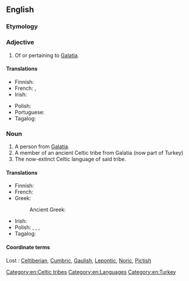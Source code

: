 ==English==

===Etymology===
{{suffix|en|Galatia|an}}

===Adjective===
{{en-adj}}

# Of or pertaining to [[Galatia]].

====Translations====
{{trans-top|pertaining to Galatia}}
* Finnish: {{t|fi|galatialainen}}
* French: {{t+|fr|galate|m|f}}, {{t|fr|galatique|m|f}}
* Irish: {{t|ga|Galátach}}
{{trans-mid}}
* Polish: {{t+|pl|galacki}}
* Portuguese: {{t|pt|gálata|m|f}}
* Tagalog: {{t|tl|Galata}}
{{trans-bottom}}

===Noun===
{{en-noun}}

# A person from [[Galatia]].
# A member of an ancient Celtic tribe from Galatia (now part of Turkey) [[Category:en:Celtic tribes]]
# The now-extinct Celtic language of said tribe. [[Category:en:Languages]] [[Category:en:Turkey]]

====Translations====
{{trans-top|person from Galatia}}
* Finnish: {{t|fi|galatialainen}}
* French: {{t+|fr|Galate|m|f}}
* Greek:
*: Ancient Greek: {{t|grc|Γαλάτης|m}}
{{trans-mid}}
* Irish: {{t|ga|Galátach|m}}
* Polish: {{t+|pl|Galata|m}}, {{t+|pl|Galatka|f}}, {{t|pl|Galacjanin|m}}, {{t|pl|Galacjanka|f}}
* Tagalog: {{t|tl|Galata}}
{{trans-bottom}}
====Coordinate terms====
Lost {{w|Celtic languages}}: [[Celtiberian]], [[Cumbric]], [[Gaulish]], [[Lepontic]], [[Noric]], [[Pictish]]